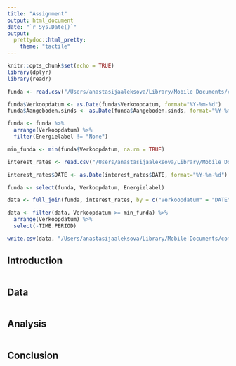 ```yaml
---
title: "Assignment"
output: html_document
date: "`r Sys.Date()`"
output: 
  prettydoc::html_pretty:
    theme: "tactile"
---
```


```r
knitr::opts_chunk$set(echo = TRUE)
library(dplyr)
library(readr)
```

```r
funda <- read.csv("/Users/anastasijaaleksova/Library/Mobile Documents/com~apple~CloudDocs/Desktop/Utrecht University/Y2P3/Introduction to R/AssignmentIntroToR/Funda_dataset_cleaned.csv") 

funda$Verkoopdatum <- as.Date(funda$Verkoopdatum, format="%Y-%m-%d")
funda$Aangeboden.sinds <- as.Date(funda$Aangeboden.sinds, format="%Y-%m-%d")

funda <- funda %>%
  arrange(Verkoopdatum) %>%
  filter(Energielabel != "None")

min_funda <- min(funda$Verkoopdatum, na.rm = TRUE)

interest_rates <- read.csv("/Users/anastasijaaleksova/Library/Mobile Documents/com~apple~CloudDocs/Desktop/Utrecht University/Y2P3/Introduction to R/AssignmentIntroToR/ECB Data Portal_20240318183415.csv") 

interest_rates$DATE <- as.Date(interest_rates$DATE, format="%Y-%m-%d")

funda <- select(funda, Verkoopdatum, Energielabel)

data <- full_join(funda, interest_rates, by = c("Verkoopdatum" = "DATE"))

data <- filter(data, Verkoopdatum >= min_funda) %>%
  arrange(Verkoopdatum) %>%
  select(-TIME.PERIOD)

write.csv(data, "/Users/anastasijaaleksova/Library/Mobile Documents/com~apple~CloudDocs/Desktop/Utrecht University/Y2P3/Introduction to R/AssignmentIntroToR/data.csv", row.names = FALSE)
```
## Introduction
```r


```

## Data
```r
```

## Analysis
```r
```

## Conclusion
```r
```

